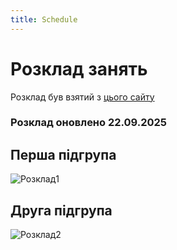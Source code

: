 ```yaml
---
title: Schedule
---
```



# Розклад занять

<Callout type="info">Розклад був взятий з [цього сайту](http://193.189.127.179:5010/time-table/group?type=0)</Callout>

### Розклад оновлено 22.09.2025

## Перша підгрупа

![Розклад1](/img/schedule1.jpg)

## Друга підгрупа

![Розклад2](/img/schedule2.jpg)

